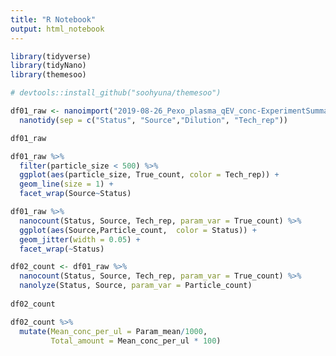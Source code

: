 ```yaml
---
title: "R Notebook"
output: html_notebook
---
```

```r
library(tidyverse)
library(tidyNano)
library(themesoo)

# devtools::install_github("soohyuna/themesoo")

```



```r

df01_raw <- nanoimport("2019-08-26_Pexo_plasma_qEV_conc-ExperimentSummary.csv") %>% 
  nanotidy(sep = c("Status", "Source","Dilution", "Tech_rep"))

df01_raw
```

```r
df01_raw %>% 
  filter(particle_size < 500) %>% 
  ggplot(aes(particle_size, True_count, color = Tech_rep)) +
  geom_line(size = 1) +
  facet_wrap(Source~Status)
```

```r
df01_raw %>% 
  nanocount(Status, Source, Tech_rep, param_var = True_count) %>% 
  ggplot(aes(Source,Particle_count,  color = Status)) +
  geom_jitter(width = 0.05) +
  facet_wrap(~Status)
```


```r
df02_count <- df01_raw %>% 
  nanocount(Status, Source, Tech_rep, param_var = True_count) %>% 
  nanolyze(Status, Source, param_var = Particle_count)
 
df02_count
```

```r
df02_count %>% 
  mutate(Mean_conc_per_ul = Param_mean/1000,
         Total_amount = Mean_conc_per_ul * 100)
```

